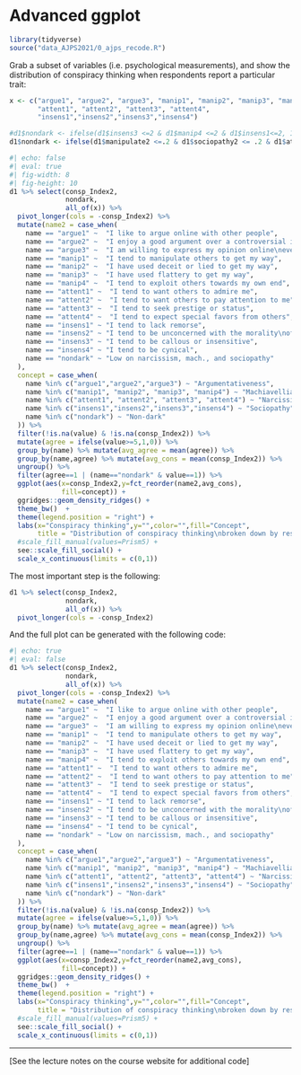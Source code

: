 # Advanced ggplot

```r
library(tidyverse)
source("data_AJPS2021/0_ajps_recode.R")
```

Grab a subset of variables (i.e. psychological measurements), and show the distribution of conspiracy thinking when respondents report a particular trait:

```r
x <- c("argue1", "argue2", "argue3", "manip1", "manip2", "manip3", "manip4", 
       "attent1", "attent2", "attent3", "attent4",
       "insens1","insens2","insens3","insens4")

#d1$nondark <- ifelse(d1$insens3 <=2 & d1$manip4 <=2 & d1$insens1<=2, 1,0)
d1$nondark <- ifelse(d1$manipulate2 <=.2 & d1$sociopathy2 <= .2 & d1$attend2 <=.2, 1,0)

```

```r
#| echo: false
#| eval: true
#| fig-width: 8
#| fig-height: 10
d1 %>% select(consp_Index2,
              nondark,
              all_of(x)) %>% 
  pivot_longer(cols = -consp_Index2) %>%
  mutate(name2 = case_when(
    name == "argue1" ~  "I like to argue online with other people",
    name == "argue2" ~  "I enjoy a good argument over a controversial issue",
    name == "argue3" ~  "I am willing to express my opinion online\neven if others strongly disagree with me",
    name == "manip1" ~  "I tend to manipulate others to get my way",
    name == "manip2" ~  "I have used deceit or lied to get my way",
    name == "manip3" ~  "I have used flattery to get my way",
    name == "manip4" ~  "I tend to exploit others towards my own end",
    name == "attent1" ~  "I tend to want others to admire me",
    name == "attent2" ~  "I tend to want others to pay attention to me",
    name == "attent3" ~  "I tend to seek prestige or status",
    name == "attent4" ~  "I tend to expect special favors from others",
    name == "insens1" ~ "I tend to lack remorse",
    name == "insens2" ~ "I tend to be unconcerned with the morality\nof my actions",
    name == "insens3" ~ "I tend to be callous or insensitive",
    name == "insens4" ~ "I tend to be cynical",
    name == "nondark" ~ "Low on narcissism, mach., and sociopathy"
  ),
  concept = case_when(
    name %in% c("argue1","argue2","argue3") ~ "Argumentativeness",
    name %in% c("manip1", "manip2", "manip3", "manip4") ~ "Machiavellianism",
    name %in% c("attent1", "attent2", "attent3", "attent4") ~ "Narcissism",
    name %in% c("insens1","insens2","insens3","insens4") ~ "Sociopathy",
    name %in% c("nondark") ~ "Non-dark"
  )) %>%
  filter(!is.na(value) & !is.na(consp_Index2)) %>%
  mutate(agree = ifelse(value>=5,1,0)) %>% 
  group_by(name) %>% mutate(avg_agree = mean(agree)) %>%
  group_by(name,agree) %>% mutate(avg_cons = mean(consp_Index2)) %>%
  ungroup() %>%
  filter(agree==1 | (name=="nondark" & value==1)) %>%
  ggplot(aes(x=consp_Index2,y=fct_reorder(name2,avg_cons),
             fill=concept)) +
  ggridges::geom_density_ridges() +
  theme_bw()  +
  theme(legend.position = "right") +
  labs(x="Conspiracy thinking",y="",color="",fill="Concept",
       title = "Distribution of conspiracy thinking\nbroken down by responses to psychological questions\nand color-coded by trait (dark triad + argumentativeness)") +
  #scale_fill_manual(values=Prism5) +
  see::scale_fill_social() +
  scale_x_continuous(limits = c(0,1))
```

The most important step is the following:

```r
d1 %>% select(consp_Index2,
              nondark,
              all_of(x)) %>% 
  pivot_longer(cols = -consp_Index2)
```

And the full plot can be generated with the following code:

```r
#| echo: true
#| eval: false
d1 %>% select(consp_Index2,
              nondark,
              all_of(x)) %>% 
  pivot_longer(cols = -consp_Index2) %>%
  mutate(name2 = case_when(
    name == "argue1" ~  "I like to argue online with other people",
    name == "argue2" ~  "I enjoy a good argument over a controversial issue",
    name == "argue3" ~  "I am willing to express my opinion online\neven if others strongly disagree with me",
    name == "manip1" ~  "I tend to manipulate others to get my way",
    name == "manip2" ~  "I have used deceit or lied to get my way",
    name == "manip3" ~  "I have used flattery to get my way",
    name == "manip4" ~  "I tend to exploit others towards my own end",
    name == "attent1" ~  "I tend to want others to admire me",
    name == "attent2" ~  "I tend to want others to pay attention to me",
    name == "attent3" ~  "I tend to seek prestige or status",
    name == "attent4" ~  "I tend to expect special favors from others",
    name == "insens1" ~ "I tend to lack remorse",
    name == "insens2" ~ "I tend to be unconcerned with the morality\nof my actions",
    name == "insens3" ~ "I tend to be callous or insensitive",
    name == "insens4" ~ "I tend to be cynical",
    name == "nondark" ~ "Low on narcissism, mach., and sociopathy"
  ),
  concept = case_when(
    name %in% c("argue1","argue2","argue3") ~ "Argumentativeness",
    name %in% c("manip1", "manip2", "manip3", "manip4") ~ "Machiavellianism",
    name %in% c("attent1", "attent2", "attent3", "attent4") ~ "Narcissism",
    name %in% c("insens1","insens2","insens3","insens4") ~ "Sociopathy",
    name %in% c("nondark") ~ "Non-dark"
  )) %>%
  filter(!is.na(value) & !is.na(consp_Index2)) %>%
  mutate(agree = ifelse(value>=5,1,0)) %>% 
  group_by(name) %>% mutate(avg_agree = mean(agree)) %>%
  group_by(name,agree) %>% mutate(avg_cons = mean(consp_Index2)) %>%
  ungroup() %>%
  filter(agree==1 | (name=="nondark" & value==1)) %>%
  ggplot(aes(x=consp_Index2,y=fct_reorder(name2,avg_cons),
             fill=concept)) +
  ggridges::geom_density_ridges() +
  theme_bw()  +
  theme(legend.position = "right") +
  labs(x="Conspiracy thinking",y="",color="",fill="Concept",
       title = "Distribution of conspiracy thinking\nbroken down by responses to psychological questions\nand color-coded by trait (dark triad + argumentativeness)") +
  #scale_fill_manual(values=Prism5) +
  see::scale_fill_social() +
  scale_x_continuous(limits = c(0,1))
```


<hr>

\[See the lecture notes on the course website for additional code\]
